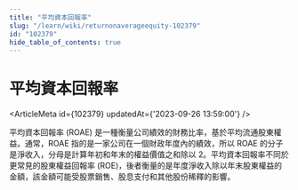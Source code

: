```yaml
---
title: "平均資本回報率"
slug: "/learn/wiki/returnonaverageequity-102379"
id: "102379"
hide_table_of_contents: true
---
```



# 平均資本回報率

<ArticleMeta id={102379} updatedAt={'2023-09-26 13:59:00'} />
<div className='border-solid border-b border-t-0 my-4 border-[var(--ifm-color-gray-300)]' />

平均資本回報率 (ROAE) 是一種衡量公司績效的財務比率，基於平均流通股東權益。通常，ROAE 指的是一家公司在一個財政年度內的績效，所以 ROAE 的分子是淨收入，分母是計算年初和年末的權益價值之和除以 2。平均資本回報率不同於更常見的股東權益回報率 (ROE)，後者衡量的是年度淨收入除以年末股東權益的金額，該金額可能受股票銷售、股息支付和其他股份稀釋的影響。
